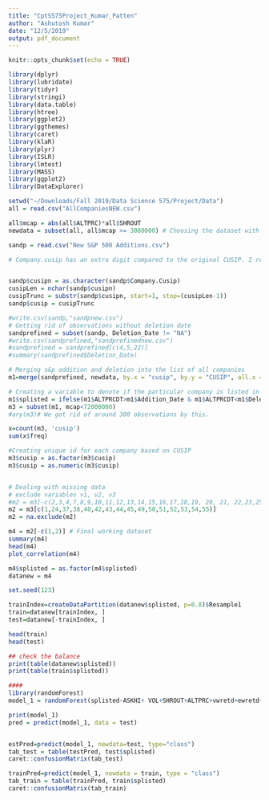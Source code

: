 ---
title: "CptS575Project_Kumar_Patten"
author: "Ashutosh Kumar"
date: "12/5/2019"
output: pdf_document
---

```{r setup, include=FALSE}
knitr::opts_chunk$set(echo = TRUE)
```


```{r echo=TRUE}
library(dplyr)
library(lubridate)
library(tidyr)
library(stringi)
library(data.table)
library(htree)
library(ggplot2)
library(ggthemes)
library(caret)
library(klaR)
library(plyr)
library(ISLR)
library(lmtest)
library(MASS)
library(ggplot2)
library(DataExplorer)

setwd("~/Downloads/Fall 2019/Data Science 575/Project/Data")
all = read.csv("AllCompaniesNEW.csv")

all$mcap = abs(all$ALTPRC)*all$SHROUT
newdata = subset(all, all$mcap >= 3000000) # Choosing the dataset with companies having more than $3 billion market cap

sandp = read.csv("New S&P 500 Additions.csv")

# Company.cusip has an extra digit compared to the original CUSIP. I remvoed this digit.


sandp$cusipn = as.character(sandp$Company.Cusip)
cusipLen = nchar(sandp$cusipn)
cusipTrunc = substr(sandp$cusipn, start=1, stop=(cusipLen-1))
sandp$cusip = cusipTrunc

#write.csv(sandp,"sandpnew.csv")
# Getting rid of observations without deletion date
sandprefined = subset(sandp, Deletion_Date != "NA")
#write.csv(sandprefined,"sandprefinednew.csv")
#sandprefined = sandprefined[c(4,5,22)]
#summary(sandprefined$Deletion_Date)

# Merging s&p addition and deletion into the list of all companies
m1=merge(sandprefined, newdata, by.x = "cusip", by.y = "CUSIP", all.x = FALSE)

# Creating a variable to denote if the particular company is listed in the recorded month or not.
m1$splisted = ifelse(m1$ALTPRCDT>m1$Addition_Date & m1$ALTPRCDT<m1$Deletion_Date, 1,0)
m3 = subset(m1, mcap<72000000)
#ary(m3)# We got rid of around 300 observations by this.

x=count(m3, 'cusip')
sum(x$freq)

#Creating unique id for each company based on CUSIP
m3$cusip = as.factor(m3$cusip)
m3$cusip = as.numeric(m3$cusip)


# Dealing with missing data
# exclude variables v1, v2, v3
#m2 = m3[-c(2,3,4,7,8,9,10,11,12,13,14,15,16,17,18,19, 20, 21, 22,23,25,27,28,29,30,31,32, 33,34,35,36,39,41, 46, 48)]
m2 = m3[c(1,24,37,38,40,42,43,44,45,49,50,51,52,53,54,55)]
m2 = na.exclude(m2)

m4 = m2[-c(1,2)] # Final working dataset
summary(m4)
head(m4)
plot_correlation(m4)

m4$splisted = as.factor(m4$splisted)
datanew = m4

set.seed(123)

trainIndex=createDataPartition(datanew$splisted, p=0.8)$Resample1
train=datanew[trainIndex, ]
test=datanew[-trainIndex, ]

head(train)
head(test)

## check the balance
print(table(datanew$splisted))
print(table(train$splisted))

####
library(randomForest)
model_1 = randomForest(splisted~ASKHI+ VOL+SHROUT+ALTPRC+vwretd+ewretd+I(ASKHI^2)+I(VOL^2), data = train, importance = TRUE)

print(model_1)
pred = predict(model_1, data = test)


estPred=predict(model_1, newdata=test, type="class")
tab_test = table(testPred, test$splisted)
caret::confusionMatrix(tab_test)

trainPred=predict(model_1, newdata = train, type = "class")
tab_train = table(trainPred, train$splisted)
caret::confusionMatrix(tab_train)

```

